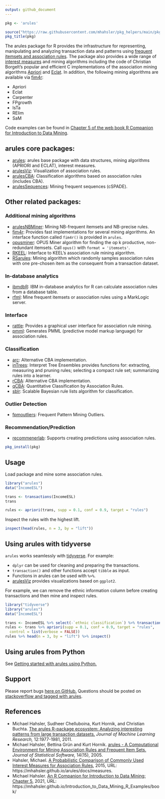 ```yaml
---
output: github_document
---
```


```r
pkg <- 'arules'

source("https://raw.githubusercontent.com/mhahsler/pkg_helpers/main/pkg_helpers.R")
pkg_title(pkg)
```

The arules package for R provides the infrastructure for representing,
manipulating and analyzing transaction data and patterns
using [frequent itemsets and association rules](https://en.wikipedia.org/wiki/Association_rule_learning).
The package also provides a wide range of 
[interest measures](https://mhahsler.github.io/arules/docs/measures) and mining algorithms including the code of
Christian Borgelt's popular and efficient C implementations of the association mining algorithms [Apriori](https://borgelt.net/apriori.html) and [Eclat](https://borgelt.net/eclat.html). In addition, the following mining algorithms are
available via [fim4r](https://borgelt.net/fim4r.html):

* Apriori
* Eclat
* Carpenter
* FPgrowth
* IsTa 
* RElim 
* SaM

Code examples can be found in
[Chapter 5 of the web book R Companion for Introduction to Data
Mining](https://mhahsler.github.io/Introduction_to_Data_Mining_R_Examples/book/association-analysis-basic-concepts-and-algorithms.html).

## arules core packages: 

* [arules](https://cran.r-project.org/package=arules): arules base package with data structures, mining algorithms (APRIORI and ECLAT), interest measures. 
* [arulesViz](https://github.com/mhahsler/arulesViz): Visualization of association rules. 
* [arulesCBA](https://github.com/ianjjohnson/arulesCBA): Classification algorithms based on association rules (includes CBA).  
* [arulesSequences](https://cran.r-project.org/package=arulesSequences): Mining frequent sequences (cSPADE).

## Other related packages:

### Additional mining algorithms 

* [arulesNBMiner](https://github.com/mhahsler/arulesNBMiner): Mining NB-frequent itemsets and NB-precise rules.
* [fim4r](https://borgelt.net/fim4r.html): Provides fast implementations for several mining algorithms. An interface function called `fim4r()` is provided in `arules`.
* [opusminer](https://cran.r-project.org/package=opusminer): OPUS Miner algorithm for finding the op k productive, non-redundant itemsets. Call `opus()` with `format = 'itemsets'`. 
* [RKEEL](https://cran.r-project.org/package=RKEEL): Interface to KEEL's association rule mining algorithm.
* [RSarules](https://cran.r-project.org/package=RSarules): Mining algorithm which randomly samples association rules with one pre-chosen item as the consequent from a transaction dataset.


### In-database analytics

* [ibmdbR](https://cran.r-project.org/package=ibmdbR): IBM in-database analytics for R can calculate association rules from a database table.
* [rfml](https://cran.r-project.org/package=rfml): Mine frequent itemsets or association rules using a MarkLogic server. 

### Interface

* [rattle](https://cran.r-project.org/package=rattle): Provides a graphical user interface for association rule mining.
* [pmml](https://cran.r-project.org/package=pmml): Generates PMML (predictive model markup language) for association rules.

### Classification 

* [arc](https://cran.r-project.org/package=arc): Alternative CBA implementation. 
* [inTrees](https://cran.r-project.org/package=inTrees): Interpret Tree Ensembles provides functions for: extracting, measuring and pruning rules; selecting a compact rule set; summarizing rules into a learner.
* [rCBA](https://cran.r-project.org/package=rCBA): Alternative CBA implementation.
* [qCBA](https://cran.r-project.org/package=qCBA): Quantitative Classification by Association Rules.
* [sblr](https://cran.r-project.org/package=sbrl): Scalable Bayesian rule lists algorithm for classification.

### Outlier Detection

* [fpmoutliers](https://cran.r-project.org/package=fpmoutliers): Frequent Pattern Mining Outliers.

### Recommendation/Prediction

* [recommenerlab](https://github.com/mhahsler/recommenderlab): Supports creating predictions using association rules.


```r
pkg_install(pkg)
```

## Usage

Load package and mine some association rules. 
```r
library("arules")
data("IncomeESL")

trans <- transactions(IncomeESL)
trans

rules <- apriori(trans, supp = 0.1, conf = 0.9, target = "rules")
```

Inspect the rules with the highest lift.
```r
inspect(head(rules, n = 3, by = "lift"))
```

## Using arules with tidyverse

`arules` works seamlessly with [tidyverse](https://www.tidyverse.org/). For example: 

* `dplyr` can be used for cleaning and preparing the transactions.
* `transaction()` and other functions accept `tibble` as input.
* Functions in arules can be used with `%>%`.
* [arulesViz](https://github.com/mhahsler/arulesViz) provides visualizations based on `ggplot2`.

For example, we can remove the ethnic information column before creating transactions and then mine and inspect rules.
```r
library("tidyverse")
library("arules")
data("IncomeESL")

trans <- IncomeESL %>% select(-`ethnic classification`) %>% transactions()
rules <- trans %>% apriori(supp = 0.1, conf = 0.9, target = "rules", 
  control = list(verbose = FALSE))
rules %>% head(n = 3, by = "lift") %>% inspect()
```

## Using arules from Python

See [Getting started with arules using Python.](https://mhahsler.github.io/arules/docs/python/arules_python.html)

## Support

Please report bugs [here on GitHub.](https://github.com/mhahsler/arules/issues)
Questions should be posted on [stackoverflow and tagged with arules](https://stackoverflow.com/questions/tagged/arules).


## References

* Michael Hahsler, Sudheer Chelluboina, Kurt Hornik, and Christian Buchta. [The arules R-package ecosystem: Analyzing interesting patterns from large transaction datasets.](https://jmlr.csail.mit.edu/papers/v12/hahsler11a.html) _Journal of Machine Learning Research,_ 12:1977-1981, 2011.
* Michael Hahsler, Bettina Gr&uuml;n and Kurt Hornik. [arules - A Computational Environment for Mining Association Rules and Frequent Item Sets.](https://dx.doi.org/10.18637/jss.v014.i15) _Journal of Statistical Software,_ 14(15), 2005.
* Hahsler, Michael. [A Probabilistic Comparison of Commonly Used Interest Measures for Association Rules](https://mhahsler.github.io/arules/docs/measures), 2015, URL: https://mhahsler.github.io/arules/docs/measures.
* Michael Hahsler. [An R Companion for Introduction to Data Mining: Chapter 5](https://mhahsler.github.io/Introduction_to_Data_Mining_R_Examples/book/association-analysis-basic-concepts-and-algorithms.html), 2021, URL: https://mhahsler.github.io/Introduction_to_Data_Mining_R_Examples/book/


